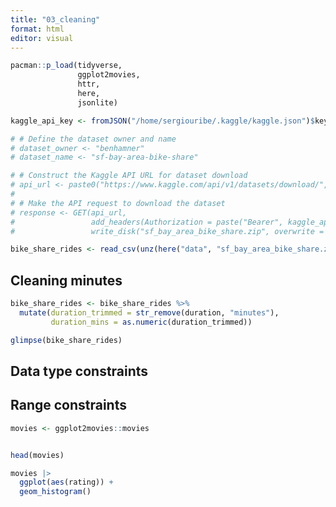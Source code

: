 ```yaml
---
title: "03_cleaning"
format: html
editor: visual
---
```


```r
pacman::p_load(tidyverse, 
               ggplot2movies, 
               httr, 
               here, 
               jsonlite)
```

```r
kaggle_api_key <- fromJSON("/home/sergiouribe/.kaggle/kaggle.json")$key
```

```r
# # Define the dataset owner and name
# dataset_owner <- "benhamner"
# dataset_name <- "sf-bay-area-bike-share"

```

```r
# # Construct the Kaggle API URL for dataset download
# api_url <- paste0("https://www.kaggle.com/api/v1/datasets/download/", dataset_owner, "/", dataset_name)
# 
# # Make the API request to download the dataset
# response <- GET(api_url,
#                 add_headers(Authorization = paste("Bearer", kaggle_api_key)),
#                 write_disk("sf_bay_area_bike_share.zip", overwrite = TRUE))
```

```r
bike_share_rides <- read_csv(unz(here("data", "sf_bay_area_bike_share.zip"), "trip.csv"))
```

## Cleaning minutes

```r
bike_share_rides <- bike_share_rides %>%
  mutate(duration_trimmed = str_remove(duration, "minutes"),
         duration_mins = as.numeric(duration_trimmed))
```

```r
glimpse(bike_share_rides)
```

## Data type constraints

## Range constraints

```r
movies <- ggplot2movies::movies


head(movies)
```

```r
movies |> 
  ggplot(aes(rating)) + 
  geom_histogram()
```
